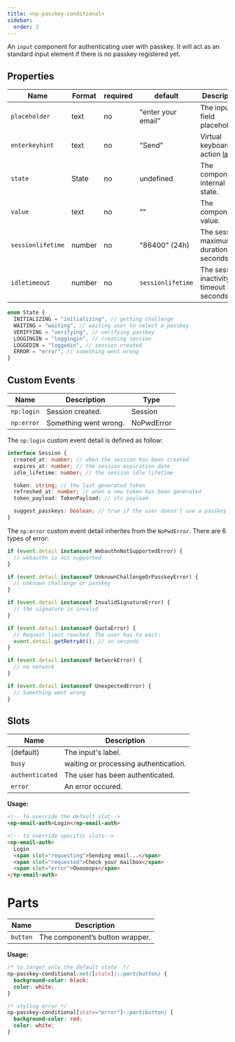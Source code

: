 ```yaml
---
title: <np-passkey-conditional>
sidebar:
  order: 3
---
```


An `input` component for authenticating user with passkey.
It will act as an standard input element if there is no passkey registered yet.

## Properties

| Name           | Format | required | default            | Description                                                                                                        |
| -------------- | ------ | -------- | ------------------ | ------------------------------------------------------------------------------------------------------------------ |
| `placeholder`  | text   | no       | "enter your email" | The input field placeholder.                                                                                       |
| `enterkeyhint` | text   | no       | "Send"             | Virtual keyboard action [label](https://developer.mozilla.org/en-US/docs/Web/HTML/Global_attributes/enterkeyhint). |
| `state`        | State  | no       | undefined          | The component's internal state.                                                                                    |
| `value`        | text   | no       | ""                 | The component's value.                                                                                             |
| `sessionlifetime`        | number   | no       | "86400" (24h)      | The session maximum duration in seconds |
| `idletimeout`        | number   | no       | `sessionlifetime`      | The session inactivity timeout in seconds |

```ts
enum State {
  INITIALIZING = "initializing", // getting challenge
  WAITING = "waiting", // waiting user to select a passkey
  VERIFYING = "verifying", // verifying passkey
  LOGGINGIN = "loggingin", // creating session
  LOGGEDIN = "loggedin", // session created
  ERROR = "error", // something went wrong
}
```

## Custom Events

| Name       | Description                      | Type       |
| ---------- | -------------------------------- | ---------- |
| `np:login`  | Session created. | Session  |
| `np:error` | Something went wrong.            | NoPwdError |

The `np:login` custom event detail is defined as follow:

```ts
interface Session {
  created_at: number; // when the session has been created
  expires_at: number; // the session expiration date
  idle_lifetime: number; // the session idle lifetime

  token: string; // the last generated token
  refreshed_at: number; // when a new token has been generated
  token_payload: TokenPayload; // its payload

  suggest_passkeys: boolean; // true if the user doesn't use a passkey and the browser support it
}
```

The `np:error` custom event detail inherites from the `NoPwdError`.
There are 6 types of error:

```ts
if (event.detail instanceof WebauthnNotSupportedError) {
  // webauthn is not supported
}

if (event.detail instanceof UnknownChallengeOrPasskeyError) {
  // unknown challenge or passkey
}

if (event.detail instanceof InvalidSignatureError) {
  // the signature is invalid
}

if (event.detail instanceof QuotaError) {
  // Request limit reached. The user has to wait:
  event.detail.getRetryAt(); // in seconds
}

if (event.detail instanceof NetworkError) {
  // no network
}

if (event.detail instanceof UnexpectedError) {
  // Something went wrong
}
```

## Slots

| Name             | Description                      |
| ---------------- | -------------------------------- |
| (default)        | The input's label.               |
| `busy`   | waiting or processing authentication.    |
| `authenticated`  | The user has been authenticated. |
| `error`          | An error occured.                |

**Usage:**

```html
<!-- To override the default slot-->
<np-email-auth>Login</np-email-auth>

<!-- to override specific slots-->
<np-email-auth>
  Login
  <span slot="requesting">Sending email...</span>
  <span slot="requested">Check your mailbox</span>
  <span slot="error">Oooooops</span>
</np-email-auth>
```

# Parts

| Name     | Description                     |
| -------- | ------------------------------- |
| `button` | The component’s button wrapper. |

**Usage:**

```css
/* to target only the default state  */
np-passkey-conditional:not([state])::part(button) {
  background-color: black;
  color: white;
}

/* styling error */
np-passkey-conditional[state="error"]::part(button) {
  background-color: red;
  color: white;
}
```

